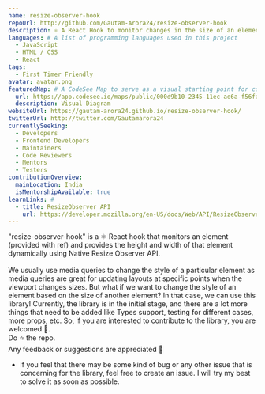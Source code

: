 ```yaml
---
name: resize-observer-hook
repoUrl: http://github.com/Gautam-Arora24/resize-observer-hook
description: ⚛️ A React Hook to monitor changes in the size of an element using native ResizeObserver API 🔍
languages: # A list of programming languages used in this project
  - JavaScript
  - HTML / CSS
  - React
tags:
  - First Timer Friendly
avatar: avatar.png
featuredMap: # A CodeSee Map to serve as a visual starting point for contributors
  url: https://app.codesee.io/maps/public/000d9b10-2345-11ec-ad6a-f56fac63bd6c
  description: Visual Diagram
websiteUrl: https://gautam-arora24.github.io/resize-observer-hook/
twitterUrl: http://twitter.com/Gautamarora24
currentlySeeking:
  - Developers
  - Frontend Developers
  - Maintainers
  - Code Reviewers
  - Mentors
  - Testers
contributionOverview:
  mainLocation: India
  isMentorshipAvailable: true
learnLinks: #
  - title: ResizeObserver API
    url: https://developer.mozilla.org/en-US/docs/Web/API/ResizeObserverEntry
---
```


<!-- Divide your content into sections using our handy shortcodes. Each section is optional -->

<Overview>
"resize-observer-hook" is a ⚛️ React hook that monitors an element (provided with ref) and provides the height and width of that element dynamically using Native Resize Observer API.
<br/>
<br/>
We usually use media queries to change the style of a particular element as media queries are great for updating layouts at specific points when the viewport changes sizes. But what if we want to change the style of an element based on the size of another element? In that case, we can use this library!
Currently, the library is in the initial stage, and there are a lot more things that need to be added like Types support, testing for different cases, more props, etc. So, if you are interested to contribute to the library, you are welcomed 🙂.
<br/>Do ⭐️ the repo.
<br/>
Any feedback or suggestions are appreciated 👋

</Overview>

<Contributing>

- If you feel that there may be some kind of bug or any other issue that is concerning for the library, feel free to create an issue. I will try my best to solve it as soon as possible.

</Contributing>
